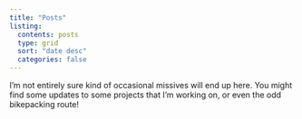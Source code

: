 ```yaml
---
title: "Posts"
listing: 
  contents: posts 
  type: grid 
  sort: "date desc" 
  categories: false 
---
```


I'm not entirely sure kind of occasional missives will end up here. You might find some updates to some projects that I'm working on, or even the odd bikepacking route!